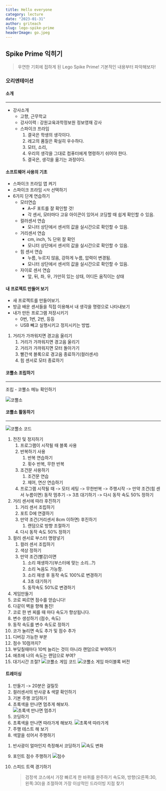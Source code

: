 ```yaml
---
title: Hello everyone
category: lecture
date: "2023-01-31"
author: griteach
slug: lego-spike-prime
headerImage: go.jpeg
---
```


## Spike Prime 익히기

> 우연한 기회에 접하게 된 Lego Spike Prime! 기본적인 내용부터 파악해보자!

### 오리엔테이션

#### 소개

---

- 강사소개
  - 고향, 근무학교
  - 강사이력 : 강원교육과학정보원 정보영재 강사
  - 스파이크 프라임
    1.  결국은 학생의 생각이다.
    2.  레고의 품질은 확실히 우수하다.
    3.  모터, 소리,
    4.  우리의 생각을 그대로 컴퓨터에게 명령하기 쉬어야 한다.
    5.  결국은, 생각을 옮기는 과정이다.

#### 소프트웨어 사용의 기초

- 스파이크 프라임 앱 켜기
- 스파이크 프라임 `시작` 선택하기
- 6가지 단계 연습하기
  - 모터연습
    - A~F 포트를 잘 확인할 것!
    - 각 센서, 모터마다 고유 아이콘이 있어서 코딩할 때 쉽게 확인할 수 있음.
  - 컬러센서 연습
    - 모니터 상단에서 센서의 값을 실시간으로 확인할 수 있음.
  - 거리센서 연습
    - cm, inch, % 단위 잘 확인
    - 모니터 상단에서 센서의 값을 실시간으로 확인할 수 있음.
  - 힘 센서 연습
    - 누름, 누르지 않음, 강하게 누름, 압력이 변경됨.
    - 모니터 상단에서 센서의 값을 실시간으로 확인할 수 있음.
  - 자이로 센서 연습
    - 앞, 뒤, 좌, 우, 가만히 있는 상태, 어디든 움직이는 상태

#### 내 프로젝트 만들어 보기

- 새 프로젝트를 만들어보기.
- 방금 배운 센서들을 직접 이용해서 내 생각을 명령으로 나타내보기
- 내가 만든 프로그램 저장시키기
  - 0번, 1번, 2번, 등등
  - USB 빼고 실행시키고 정지시키는 방법.

1. 거리가 가까워지면 경고음 울리기
   1. 거리가 가까워지면 경고음 울리기
   2. 거리가 가까워지면 모터 돌아가기
   3. 빨간색 블록으로 경고음 종료하기(컬러센서)
   4. 힘 센서로 모터 종료하기

#### 코뿔소 조립하기

---

조립 - 코뿔소 메뉴 확인하기

![코뿔소](./screenshot1.png)

#### 코뿔소 활동하기

---

![코뿔소 코드](./rhino.png)

1. 전진 및 정지하기
   1. 프로그램이 시작될 때 블록 사용
   2. 반복하기 사용
      1. 반복 연습하기
      2. 횟수 반복, 무한 반복
   3. 조건문 사용하기
      1. 조건문 연습
      2. 제어, 연산 연습하기
   4. 프로그램 시작될 때 -> 모터 세팅 -> 무한반복 -> 주행시작 -> 만약 조건(힘 센서 누름이면) 동작 멈추기 -> 3초 대기하기 -> 다시 동작 속도 50% 정하기
2. 거리 센서에 따라 후진하기
   1. 거리 센서 조립하기
   2. 포트 D에 연결하기
   3. 만약 조건(거리센서 8cm 이하면) 후진하기
      1. 랜덤으로 방향 조절하기
   4. 다시 동작 속도 50% 정하기
3. 컬러 센서로 부스터 명령넣기
   1. 컬러 센서 조립하기
   2. 색상 정하기
   3. 만약 조건(빨강)이면
      1. 소리 재생하기(부스터에 맞는 소리...?)
      2. 소리 녹음도 가능함.
      3. 소리 재생 후 동작 속도 100%로 변경하기
      4. 3초 대기하기
      5. 동작속도 50%로 변경하기
4. 게임만들기
5. 코로 찌르면 점수를 얻습니다!
6. 다같이 벽을 향해 돌진!
7. 코로 한 번 찌를 때 마다 속도가 향상됩니다.
8. 변수 생성하기 (점수, 속도)
9. 동작 속도를 변수 속도로 정하기
10. 코가 눌리면 속도 추가 및 점수 추가
11. 디버깅 가능한 부분
12. 점수 10점까지?
13. 부딪칠때마다 10씩 늘리는 것이 아니라 랜덤으로 부여하기
14. 애초에 나의 속도는 랜덤으로 부여?
15. 대기시간 조절?
    ![코뿔소 게임 코드](./game.png)
    ![코뿔소 게임 마이블록 버전](./gamemyblock.png)

#### 트레이싱

1. 만들기 -> 20분은 걸릴듯
2. 컬러센서의 반사광 & 색깔 확인하기
3. 기본 주행 코딩하기
4. 초록색을 만나면 멈추게 해보자.  
   ![초록색 만나면 멈추기](./greenstop.png)
5. 코딩하기
6. 초록색을 만나면 따라가게 해보자.
   ![초록색 따라가게](./followgreen.png)
7. 주행 테스트 해 보기
8. 색깔을 섞어서 주행하기

1) 반사광이 얼마인지 측정해서 코딩하기
   ![속도 변화](./changespeed.png)

9. 포인트 점수 주행하기
   ![점수](./point.png)

10. 스피드 트랙 경기하기
    > 검정색 코스에서 가장 빠르게 한 바퀴를 완주하기
    > 속도와, 방향(오른쪽:30, 왼쪽:30)을 조절하여 가장 이상적인 드라이빙 지점 찾기
